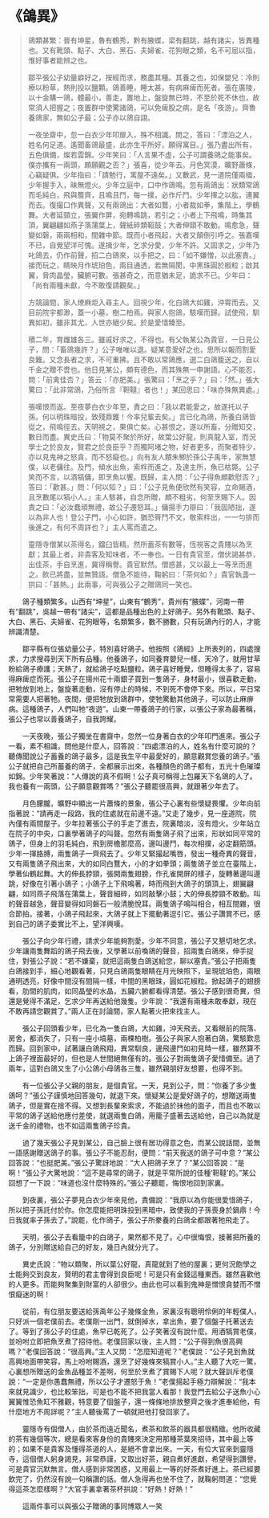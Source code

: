 # 《鴿異》

> 鴿類甚繁：晉有坤星，魯有鶴秀，黔有腋蝶，梁有翻跳，越有諸尖，皆異種也。又有靴頭、點子、大白、黑石、夫婦雀、花狗眼之類，名不可屈以指，惟好事者能辨之也。
>
> 鄒平張公子幼量癖好之，按經而求，務盡其種。其養之也，如保嬰兒：冷則療以粉草，熱則投以鹽顆。鴿善睡，睡太甚，有病麻痺而死者。張在廣陵，以十金購一鴿，體最小，善走，置地上，盤旋無已時，不至於死不休也，故常須人把握之；夜置群中使驚諸鴿，可以免痺股之病，是名「夜游」。齊魯養鴿家，無如公子最；公子亦以鴿自詡。
>
> 一夜坐齋中，忽一白衣少年叩扉入，殊不相識。問之，答曰：「漂泊之人，姓名何足道。遙聞畜鴿最盛，此亦生平所好，願得寓目。」張乃盡出所有，五色俱備，燦若雲錦。少年笑曰：「人言果不虛，公子可謂養鴿之能事矣。僕亦攜有一兩頭，頗願觀之否？」張喜，從少年去。月色冥漠，曠野蕭條，心竊疑俱。少年指曰：「請勉行，寓屋不遠矣。」又數武，見一道院僅兩楹，少年握手入，昧無燈火。少年立庭中，口中作鴿鳴。忽有兩鴿出：狀類常鴿而毛純白，飛與簷齊，且鳴且鬥，每一撲，必作斤鬥。少年揮之以肱，連翼而去。復撮口作異聲，又有兩鴿出：大者如鶩，小者裁如拳，集階上，學鶴舞。大者延頸立，張翼作屏，宛轉鳴跳，若引之；小者上下飛鳴，時集其頂，翼翩翩如燕子落蒲葉上，聲紙碎類鞀鼓；大者伸頸不敢動。鳴愈急，聲變如磬，兩兩相和，間雜中節。既而小者飛起，大者又顛倒引呼之。張嘉嘆不已，自覺望洋可愧。遂揖少年，乞求分愛，少年不許。又固求之，少年乃叱鴿去，仍作前聲，招二白鴿來，以手把之，曰：「如不嫌憎，以此塞責。」接而玩之，睛映月作琥珀色，兩目通透，若無隔閡，中黑珠圓於椒粒；啟其翼，脅肉晶瑩，臟腑可數。張甚奇之，而意猶未足，詭求不已。少年曰：「尚有兩種未獻，今不敢復請觀矣。」
>
> 方競論間，家人燎麻炬入尋主人。回視少年，化白鴿大如雞，沖霄而去。又目前院宇都渺，蓋一小墓，樹二柏焉。與家人抱鴿，駭嘆而歸。試使飛，馴異如初，雖非其尤，人世亦絕少矣。於是愛惜臻至。
>
> 積二年，育雌雄各三。雖戚好求之，不得也。有父執某公為貴官，一日見公子，問：「畜鴿幾許？」公子唯唯以退。疑某意愛好之也，思所以報而割愛良難。又念長者之求，不可重拂。且不敢以常鴿應，選二白鴿籠送之，自以千金之贈不啻也。他日見某公，頗有德色，而其殊無一申謝語。心不能忍，問：「前禽佳否？」答云：「亦肥美。」張驚曰：「烹之乎？」曰：「然。」張大驚曰：「此非常鴿，乃俗所言『靼韃』者也！」某回思曰：「味亦殊無異處。」
>
> 張嘆恨而返。至夜夢白衣少年至，責之曰：「我以君能愛之，故遂托以子孫。何以明珠暗投，致殘鼎鑊！今率兒輩去矣。」言已化為鴿，所養白鴿皆從之，飛鳴徑去。天明視之，果俱亡矣。心甚恨之，遂以所畜，分贈知交，數日而盡。異史氏曰：「物莫不聚於所好，故葉公好龍，則真龍入室，而況學士之於良友，賢君之於良臣乎？而獨阿堵之物，好者更多，而聚者特少，亦以見鬼神之怒貪，而不怒癡也。」向有友人饋朱鯽於孫公子禹年，家無慧僕，以老傭往。及門，傾水出魚，索柈而進之，及達主所，魚已枯斃。公子笑而不言，以酒犒傭，即烹魚以饗。既歸，主人問：「公子得魚頗歡慰否？」答曰：「歡甚。」問：「何以知？」曰：「公子見魚便欣然有笑容，立命賜酒，且烹數尾以犒小人。」主人駭甚，自念所贈，頗不粗劣，何至烹賜下人。因責之曰：「必汝蠢頑無禮，故公子遷怒耳。」傭揚手力辯曰：「我固陋拙，遂以為非人也！登公子門，小心如許，猶恐筲鬥不文，敬索柈出，一一勻排而後進之，有何不周詳也？」主人罵而遣之。
>
> 靈隱寺僧某以茶得名，鐺臼皆精。然所蓄茶有數等，恆視客之貴賤以為烹獻；其最上者，非貴客及知味者，不一奉也。一日有貴官至，僧伏謁甚恭，出佳茶，手自烹進，冀得稱譽。貴官默然。僧惑甚，又以最上一等烹而進之。飲已將盡，並無贊語。僧急不能待，鞠躬曰：「茶何如？」貴官執盞一拱曰：「甚熱。」此兩事，可與張公子之贈鴿同一笑也。

&emsp;&emsp;鴿子種類繁多。山西有“坤星”，山東有“鶴秀”，貴州有“腋蝶”，河南一帶有“翻跳”，吳越一帶有“諸尖”，這都是品種出色的上好鴿子。另外有靴頭、點子、大白、黑石、夫婦雀、花狗眼等，名類繁多，數不勝數，只有玩鴿內行的人，才能辨識清楚。

&emsp;&emsp;鄒平縣有位張幼量公子，特別喜好鴿子。他按照《鴿經》上所表列的，四處搜求，力求搜尋到天下所有品種。他養鴿子，如同養育嬰兒一樣，天冷了，就用甘草粉給鴿子療護；天熱了，就給鴿子吃點鹽粒。鴿子喜好睡覺，但睡得太多了，容易得麻痺症而死。張公子在揚州花十兩銀子買到一隻鴿子，身材最小，很喜歡走動，把牠放到地上，盤旋著走動，沒有停止的時候，不到死不會停下來。所以，平日常常需要人把著牠。夜間，便把牠放到鴿群中，使牠驚動其他鴿子，可以防止麻痹病。這種鴿子，人們叫牠“夜遊”。山東一帶養鴿子的行家，以張公子家為最著稱，張公子也常以善養鴿子，自我誇耀。

&emsp;&emsp;一天夜晚，張公子獨坐在書齋中，忽然一位身著白衣的少年叩門進來。張公子一看，素不相識，問他是什麼人，回答說：“四處漂泊的人，姓名有什麼可說的？聽傳聞說公子蓄養的鴿子最多，這是我生平中最愛好的，願意觀賞您養的鴿子。”張公子就把自己所蓄養的鴿子，全都展示出來，各種顏色的鴿子都有，五光十色璀璨如錦。少年笑著說：“人傳說的真不假啊！公子真可稱得上包羅天下名鴿的人了。我也養有一兩頭，公子願意觀賞嗎？”張公子聽罷很高興，就跟著少年去了。

&emsp;&emsp;月色朦朧，曠野中顯出一片蕭條的景象，張公子心裏有些懷疑畏懼。少年向前指著說：“請再走一段路，我的住處就在前邊不遠。”又走了幾步，見一座道院，院內僅有兩間屋子。少年拉著張公子的手走了進去，院裏暗淡，沒有燈火。少年站立在院子的中央，口裏學著鴿子的叫聲。忽然有兩隻鴿子飛了出來，形狀如同平常的鴿子，但身上的羽毛純白，飛到房檐那麼高，邊叫邊鬥，每次相撲，必定翻筋頭。少年一揮胳膊，兩隻鴿子一齊飛去了。少年又緊撮起嘴唇，發出一種奇異的聲音，又有兩隻鴿子飛出來，大的如同白鶩大，小的才如拳頭；兩隻鴿子並立在臺階上，學著仙鶴起舞。大的伸長脖頸，張開兩隻翅膀，作孔雀開屏的樣子，旋轉著邊叫邊跳，好像在引著小鴿子；小鴿子上下飛鳴著，時而飛到大鴿子的頭頂上，翅翼翩翩，如同燕子飛落在蒲葉上，聲音細碎，如同敲擊小鼓；大的伸長脖頸不敢動。叫的聲音越急，聲音變得如同磐石一般清脆悅耳。兩隻鴿子鳴叫相合，相互間雜，很合節拍。接著，小鴿子飛起來，大鴿子就上下擺動著逗引它。張公子讚賞不已，感到自己的鴿子委實比不上，望洋興嘆。

&emsp;&emsp;張公子向少年行禮，請求少年能夠割愛。少年不同意，張公子又懇切地乞求。少年讓兩隻舞蹈的鴿子飛去後，又學著以前喚鴿的聲音，招兩隻白鴿來，伸手捉住，對張公子說：“若不嫌棄，就把這兩隻白鴿送給您，聊以塞責。”張公子把兩隻白鴿接到手，細心地觀看著，只見白鴿兩隻眼睛在月光映照下，呈現琥珀色，兩眼通明透亮，好像中間沒有間隔一樣，中間的黑眼珠，圓如花椒粒。掀起鴿子的翅膀看，肋間的肌肉，如同晶瑩的水晶，五臟六腑都看得清楚。張公子感到很奇異，但還是覺得不滿足，乞求少年再送給他幾隻。少年說：“我還有兩種未敢奉獻，現在不敢再請您觀賞了。”兩人正在討論間，家人點著火把來找主人。

&emsp;&emsp;張公子回頭看少年，已化為一隻白鴿，大如雞，沖天飛去。又看眼前的院落、房舍，都消失了，只有一座小墳墓，兩棵柏樹。張公子與家人抱著白鴿，驚駭歎息而歸。回到家中，試著讓白鴿飛翔，異常馴良，邊飛邊鬥如初見時一樣，雖然算不上鴿子裡面最好的，但也是人世間絕無僅有的。張公子對兩隻鴿子愛惜備至。過了兩年，這對白鴿又生了小公鴿小母鴿各三隻，雖然親朋好友想要，也得不到。

&emsp;&emsp;有一位張公子父親的朋友，是個貴官。一天，見到公子，問：“你養了多少隻鴿呵？”張公子謹慎地回答幾句，就退下來。懷疑某公是愛好鴿子的，想贈送兩隻鴿子，但是實在捨不得。又想到長輩來索求，不能過於抹他的面子，而且也不敢以平常的鴿子送給他應付差使，就選兩隻白鴿，用籠子盛著去送給他，自己以為就是送千金的禮物，也不如這兩隻鴿子珍貴。

&emsp;&emsp;過了幾天張公子見到某公，自己臉上很有居功得意之色，而某公說話間，並無一語感謝贈送鴿子的事。張公子不能忍耐，便問：“前天我送的鴿子可中意？”某公回答說：“也挺肥美。”張公子驚訝地說：“大人把鴿子烹了？”某公回答說：“是啊！”張公子大驚地說：“這不是尋常的鴿子，就是平常所說的佳種‘靼韃’的。”某公回想了一下說：“味道也沒什麼特殊的。”張公子聽罷，悔恨地回到家裏。

&emsp;&emsp;到夜裏，張公子夢見白衣少年來見他，責備說：“我原以為你能很愛惜鴿子，所以把子孫託付於你。你怎麼能把明珠投到黑暗中，致使我的子孫喪身於鍋鼎！今日我就率子孫去了。”說罷，化作鴿子，張公子所豢養的白鴿全都跟著牠飛走了。

&emsp;&emsp;天明，張公子去看籠中的白鴿子，果然都不見了。心中很悔恨，接著把所養的鴿子，分別贈送給自己的好友，幾日內就分光了。

&emsp;&emsp;異史氏說：“物以類聚，所以葉公好龍，真龍就到了他的屋裏；更何況飽學之士能夠交到良友，賢明的君主會得到良臣呢！可是只有金錢這種東西。雖然喜歡他的人更多。而能夠聚集到財富的人卻很少。由此也可以看到鬼神是憎恨貪婪而不憎恨癡迷的啊！

&emsp;&emsp;從前，有位朋友要送給孫禹年公子幾條金魚，家裏沒有聰明伶俐的年輕僕人，只好派一個老僕前去。老僕剛一出門，就倒掉水，拿出魚，要了個盤子托著送去了。等到了孫公子的住處，魚早已乾死了。公子笑著沒有說什麼。用酒犒賞老僕，並吩咐立即把魚烹煮了招待他。老僕回家以後，主人問：“公子得到魚很高興嗎？”老僕回答說：“很高興。”主人又問：“怎麼知道呢？”老僕說：“公子見到魚就高興地面帶笑容，馬上吩咐賜酒，還烹了好幾條來犒賞小人。”主人聽了大吃一驚，心裏想所贈送的金魚品種並不差啊，何至於烹煮了賞賜下人呢？就大聲訓斥老僕說：“一定是你愚蠢無禮，所以公子才遷怒于魚！”老僕揚起手極力辯解說：“我本來就見識少，也比較笨拙，可是也不能不把我當人看那！我登門去給公子送魚小心翼翼惟恐魚缸不雅觀，特意要了個盤子，還一條條地排放整齊之後才進奉給他，有什麼地方不周詳呢？”主人聽後罵了一頓就把他打發回家了。

&emsp;&emsp;靈隱寺有個僧人，由於茶而遠近聞名，煮茶和飲茶的器具都很精緻。他所收藏的茶有幾個等次，總是看來客身份的貴賤來決定用那種茶葉來招待，其中最上等的；如果不是貴客及懂得茶道的人，是絕不會拿出來。一天，有位大官來到靈隱寺，這個僧人躬身謁見，非常恭謹，又取出好茶，親自煮好進獻，希望得到讚譽。可是貴官沉默無言。僧人感到非常困惑，又用最上一等的好茶煮好進上。茶已經要飲完了，仍然沒有說一句稱讚的話。僧人急得再也坐不住了，就鞠躬問道：“您覺得這茶怎麼樣啊？”大官手裏拿著茶杯拱說：“好熱！好熱！”

&emsp;&emsp;這兩件事可以與張公子贈鴿的事同博眾人一笑
